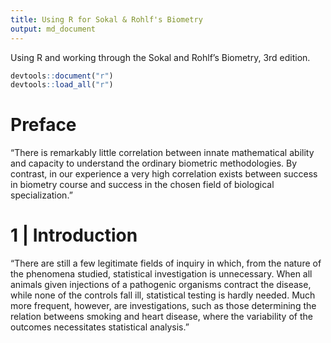 ```yaml
---
title: Using R for Sokal & Rohlf's Biometry
output: md_document
---
```


Using R and working through the Sokal and Rohlf's Biometry, 3rd edition.

```r
devtools::document("r")
devtools::load_all("r")
```


# Preface

"There is remarkably little correlation between innate mathematical ability and
capacity to understand the ordinary biometric methodologies. By contrast, in
our experience a very high correlation exists between success in biometry
course and success in the chosen field of biological specialization."

# 1 | Introduction

"There are still a few legitimate fields of inquiry in which, from the nature
of the phenomena studied, statistical investigation is unnecessary. When all
animals given injections of a pathogenic organisms contract the disease, while
none of the controls fall ill, statistical testing is hardly needed. Much more
frequent, however, are investigations, such as those determining the relation
betweens smoking and heart disease, where the variability of the outcomes
necessitates statistical analysis."

